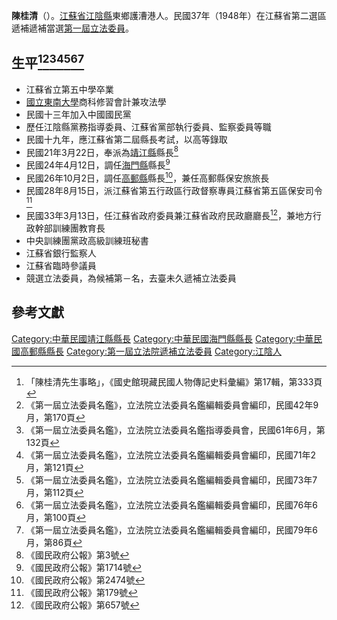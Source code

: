 {{Infobox Officeholder
|姓名=陳桂清
|圖像=File:陳桂清.jpg
|圖像大小=200px
|圖像說明=  
|字    = 
|號    = 
|別名    = 
|出生日期 = 光緒二十七年八月二十四日〔1901年10月6日〕
|出生地點 = 
|逝世日期 = {{dda|1995|4|6|1901|10|6}}
|逝世地點 = 
|死因    = 
|墓地    = 
|籍貫    = 
|政黨    = 
|parents  = 
|配偶   =
|伴侶    = 
|relatives  =  
|children  =子陳循介、陳仲介；女陳梅芬、陳冰
|著作    = 
|past    = 
}}
'''陳桂清'''（{{bd|1901年|10月6日|1995年|4月6日}}）。[[江蘇省|江蘇省]][[江陰縣|江陰縣]]東鄉護漕港人。民國37年（1948年）在江蘇省第二選區遞補遞補當選[[第一屆立法委員|第一屆立法委員]]。

== 生平<ref>「陳桂清先生事略」，《國史館現藏民國人物傳記史料彙編》第17輯，第333頁</ref><ref>《第一屆立法委員名鑑》，立法院立法委員名鑑編輯委員會編印，民國42年9月，第170頁</ref><ref>《第一屆立法委員名鑑》，立法院立法委員名鑑指導委員會，民國61年6月，第132頁</ref><ref>《第一屆立法委員名鑑》，立法院立法委員名鑑編輯委員會編印，民國71年2月，第121頁</ref><ref>《第一屆立法委員名鑑》，立法院立法委員名鑑編輯委員會編印，民國73年7月，第112頁</ref><ref>《第一屆立法委員名鑑》，立法院立法委員名鑑編輯委員會編印，民國76年6月，第100頁</ref><ref>《第一屆立法委員名鑑》，立法院立法委員名鑑編輯委員會編印，民國79年6月，第86頁</ref> ==
* 江蘇省立第五中學卒業
* [[國立東南大學|國立東南大學]]商科修習會計兼攻法學
* 民國十三年加入中國國民黨
* 歷任江陰縣黨務指導委員、江蘇省黨部執行委員、監察委員等職
* 民國十九年，應江蘇省第二屆縣長考試，以高等錄取
* 民國21年3月22日，奉派為[[靖江縣|靖江縣]]縣長<ref>《國民政府公報》第3號</ref>
* 民國24年4月12日，調任[[海門縣|海門縣]]縣長<ref>《國民政府公報》第1714號</ref>
* 民國26年10月2日，調任[[高郵縣|高郵縣]]縣長<ref>《國民政府公報》第2474號</ref>，兼任高郵縣保安旅旅長
* 民國28年8月15日，派江蘇省第五行政區行政督察專員江蘇省第五區保安司令<ref>《國民政府公報》第179號</ref>
* 民國33年3月13日，任江蘇省政府委員兼江蘇省政府民政廳廳長<ref>《國民政府公報》第657號</ref>，兼地方行政幹部訓練團教育長
* 中央訓練團黨政高級訓練班秘書
* 江蘇省銀行監察人
* 江蘇省臨時參議員
* 競選立法委員，為候補第－名，去臺未久遞補立法委員

== 參考文獻 ==
{{reflist}}
{{中華民國第一屆立法委員}}
[[Category:中華民國靖江縣縣長|Category:中華民國靖江縣縣長]]
[[Category:中華民國海門縣縣長|Category:中華民國海門縣縣長]]
[[Category:中華民國高郵縣縣長|Category:中華民國高郵縣縣長]]
[[Category:第一屆立法院遞補立法委員|Category:第一屆立法院遞補立法委員]]
[[Category:江陰人|Category:江陰人]]